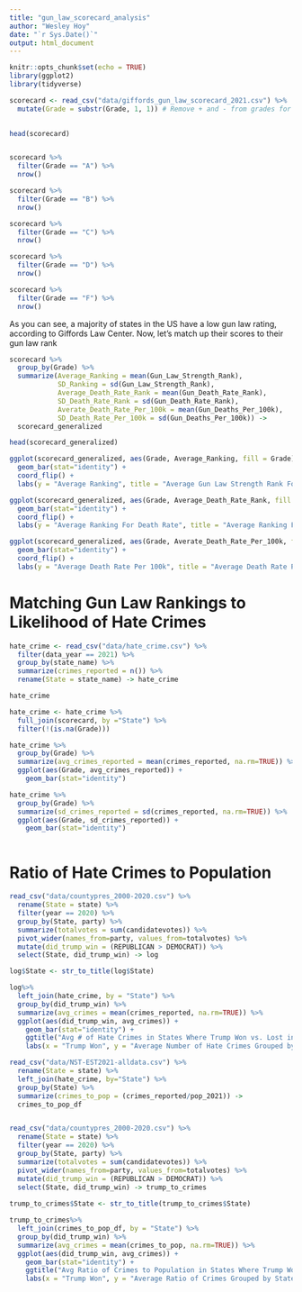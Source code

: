 ```yaml
---
title: "gun_law_scorecard_analysis"
author: "Wesley Hoy"
date: "`r Sys.Date()`"
output: html_document
---
```


```r
knitr::opts_chunk$set(echo = TRUE)
library(ggplot2)
library(tidyverse)
```


```r
scorecard <- read_csv("data/giffords_gun_law_scorecard_2021.csv") %>%
  mutate(Grade = substr(Grade, 1, 1)) # Remove + and - from grades for easier data analysis
  

head(scorecard)


scorecard %>%
  filter(Grade == "A") %>%
  nrow()

scorecard %>%
  filter(Grade == "B") %>%
  nrow()

scorecard %>%
  filter(Grade == "C") %>%
  nrow()

scorecard %>%
  filter(Grade == "D") %>%
  nrow()

scorecard %>%
  filter(Grade == "F") %>%
  nrow()
```

As you can see, a majority of states in the US have a low gun law rating, according to Giffords Law Center. Now, let's match up their scores to their gun law rank

```r
scorecard %>%
  group_by(Grade) %>%
  summarize(Average_Ranking = mean(Gun_Law_Strength_Rank),
            SD_Ranking = sd(Gun_Law_Strength_Rank),
            Average_Death_Rate_Rank = mean(Gun_Death_Rate_Rank),
            SD_Death_Rate_Rank = sd(Gun_Death_Rate_Rank),
            Averate_Death_Rate_Per_100k = mean(Gun_Deaths_Per_100k),
            SD_Death_Rate_Per_100k = sd(Gun_Deaths_Per_100k)) ->
  scorecard_generalized

head(scorecard_generalized)

ggplot(scorecard_generalized, aes(Grade, Average_Ranking, fill = Grade)) +
  geom_bar(stat="identity") +
  coord_flip() +
  labs(y = "Average Ranking", title = "Average Gun Law Strength Rank For Each Grade For States in the US", subtitle = "Data courtesy of Gilfords Law Center")

ggplot(scorecard_generalized, aes(Grade, Average_Death_Rate_Rank, fill = Grade)) +
  geom_bar(stat="identity") +
  coord_flip() +
  labs(y = "Average Ranking For Death Rate", title = "Average Ranking For Death Rate Rank For Each Grade For States in the US", subtitle = "Data courtesy of Gilfords Law Center")

ggplot(scorecard_generalized, aes(Grade, Averate_Death_Rate_Per_100k, fill = Grade)) +
  geom_bar(stat="identity") +
  coord_flip() +
  labs(y = "Average Death Rate Per 100k", title = "Average Death Rate Per 100k Rank For Each Grade For States in the US", subtitle = "Data courtesy of Gilfords Law Center")


```

# Matching Gun Law Rankings to Likelihood of Hate Crimes

```r
hate_crime <- read_csv("data/hate_crime.csv") %>%
  filter(data_year == 2021) %>%
  group_by(state_name) %>%
  summarize(crimes_reported = n()) %>%
  rename(State = state_name) -> hate_crime

hate_crime

hate_crime <- hate_crime %>%
  full_join(scorecard, by ="State") %>%
  filter(!(is.na(Grade)))

hate_crime %>%
  group_by(Grade) %>%
  summarize(avg_crimes_reported = mean(crimes_reported, na.rm=TRUE)) %>%
  ggplot(aes(Grade, avg_crimes_reported)) + 
    geom_bar(stat="identity")

hate_crime %>%
  group_by(Grade) %>%
  summarize(sd_crimes_reported = sd(crimes_reported, na.rm=TRUE)) %>%
  ggplot(aes(Grade, sd_crimes_reported)) + 
    geom_bar(stat="identity")



```

# Ratio of Hate Crimes to Population

```r
read_csv("data/countypres_2000-2020.csv") %>%
  rename(State = state) %>%
  filter(year == 2020) %>%
  group_by(State, party) %>%
  summarize(totalvotes = sum(candidatevotes)) %>%
  pivot_wider(names_from=party, values_from=totalvotes) %>%
  mutate(did_trump_win = (REPUBLICAN > DEMOCRAT)) %>%
  select(State, did_trump_win) -> log

log$State <- str_to_title(log$State)

log%>%
  left_join(hate_crime, by = "State") %>%
  group_by(did_trump_win) %>%
  summarize(avg_crimes = mean(crimes_reported, na.rm=TRUE)) %>%
  ggplot(aes(did_trump_win, avg_crimes)) +
    geom_bar(stat="identity") +
    ggtitle("Avg # of Hate Crimes in States Where Trump Won vs. Lost in 2020") +
    labs(x = "Trump Won", y = "Average Number of Hate Crimes Grouped by State")
```


```r
read_csv("data/NST-EST2021-alldata.csv") %>%
  rename(State = state) %>%
  left_join(hate_crime, by="State") %>%
  group_by(State) %>%
  summarize(crimes_to_pop = (crimes_reported/pop_2021)) ->
  crimes_to_pop_df


read_csv("data/countypres_2000-2020.csv") %>%
  rename(State = state) %>%
  filter(year == 2020) %>%
  group_by(State, party) %>%
  summarize(totalvotes = sum(candidatevotes)) %>%
  pivot_wider(names_from=party, values_from=totalvotes) %>%
  mutate(did_trump_win = (REPUBLICAN > DEMOCRAT)) %>%
  select(State, did_trump_win) -> trump_to_crimes
  
trump_to_crimes$State <- str_to_title(trump_to_crimes$State)

trump_to_crimes%>%
  left_join(crimes_to_pop_df, by = "State") %>%
  group_by(did_trump_win) %>%
  summarize(avg_crimes = mean(crimes_to_pop, na.rm=TRUE)) %>%
  ggplot(aes(did_trump_win, avg_crimes)) +
    geom_bar(stat="identity") +
    ggtitle("Avg Ratio of Crimes to Population in States Where Trump Won vs. Lost in 2020") +
    labs(x = "Trump Won", y = "Average Ratio of Crimes Grouped by State")


```




